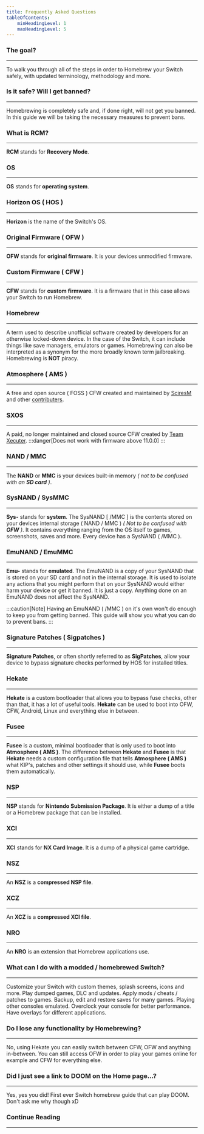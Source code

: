 ```yaml
---
title: Frequently Asked Questions
tableOfContents:
    minHeadingLevel: 1
    maxHeadingLevel: 5
---
```



### The goal?

---

To walk you through all of the steps in order to Homebrew your Switch safely, with updated terminology, methodology and more.

### Is it safe? Will I get banned?

---

Homebrewing is completely safe and, if done right, will not get you banned. In this guide we will be taking the necessary measures to prevent bans.

### What is RCM?

---

**RCM** stands for **Recovery Mode**.

### OS

---

**OS** stands for **operating system**.

### Horizon OS ( HOS )

---

**Horizon** is the name of the Switch's OS.

### Original Firmware ( OFW )

---

**OFW** stands for **original firmware**. It is your devices unmodified firmware.

### Custom Firmware ( CFW )

---

**CFW** stands for **custom firmware**. It is a firmware that in this case allows your Switch to run Homebrew.

### Homebrew

---

A term used to describe unofficial software created by developers for an otherwise locked-down device.
In the case of the Switch, it can include things like save managers, emulators or games.
Homebrewing can also be interpreted as a synonym for the more broadly known term jailbreaking.
Homebrewing is **NOT** piracy.

### Atmosphere ( AMS )

---

A free and open source ( FOSS ) CFW created and maintained by <u>[SciresM](https://github.com/SciresM)</u> and other <u>[contributers](https://github.com/Atmosphere-NX/Atmosphere/graphs/contributors)</u>.

### SXOS <Badge text="Deprecated" variant="danger" />

---

A paid, no longer maintained and closed source CFW created by <u>[Team Xecuter](https://en.wikipedia.org/wiki/Team_Xecuter)</u>.
:::danger[Does not work with firmware above 11.0.0]
:::

### NAND / MMC

---

The **NAND** or **MMC** is your devices built-in memory *( not to be confused with an **SD card** )*.

### SysNAND / SysMMC

---

**Sys-** stands for **system**.
The SysNAND [ /MMC ] is the contents stored on your devices internal storage ( NAND / MMC ) *( Not to be confused with **OFW** )*.
It contains everything ranging from the OS itself to games, screenshots, saves and more.
Every device has a SysNAND ( /MMC ).

### EmuNAND / EmuMMC

---

**Emu-** stands for **emulated**.
The EmuNAND is a copy of your SysNAND that is stored on your SD card and not in the internal storage.
It is used to isolate any actions that you might perform that on your SysNAND would either harm your device or get it banned.
It is just a copy. Anything done on an EmuNAND does not affect the SysNAND.

:::caution[Note]
Having an EmuNAND ( /MMC ) on it's own won't do enough to keep you from getting banned.
This guide will show you what you can do to prevent bans.
:::


### Signature Patches ( Sigpatches )

---

**Signature Patches**, or often shortly referred to as **SigPatches**, allow your device to bypass signature checks performed by HOS for installed titles.

### Hekate

---

**Hekate** is a custom bootloader that allows you to bypass fuse checks, other than that, it has a lot of useful tools.
**Hekate** can be used to boot into OFW, CFW, Android, Linux and everything else in between.

### Fusee

---

**Fusee** is a custom, minimal bootloader that is only used to boot into **Atmosphere ( AMS )**.
The difference between **Hekate** and **Fusee** is that **Hekate** needs a custom configuration file that tells **Atmosphere ( AMS )** what KIP's, patches and other settings it should use, while **Fusee** boots them automatically.

### NSP

---

**NSP** stands for **Nintendo Submission Package**.
It is either a dump of a title or a Homebrew package that can be installed.

### XCI

---

**XCI** stands for **NX Card Image**.
It is a dump of a physical game cartridge.

### NSZ

---

An **NSZ** is a **compressed NSP file**.

### XCZ

---

An **XCZ** is a **compressed XCI file**.

### NRO

---

An **NRO** is an extension that Homebrew applications use.

### What can I do with a modded / homebrewed Switch?

---

Customize your Switch with custom themes, splash screens, icons and more.
Play dumped games, DLC and updates.
Apply mods / cheats / patches to games.
Backup, edit and restore saves for many games.
Playing other consoles emulated.
Overclock your console for better performance.
Have overlays for different applications.

### Do I lose any functionality by Homebrewing?

---

No, using Hekate you can easily switch between CFW, OFW and anything in-between. You can still access OFW in order to play your games online for example and CFW for everything else.

### Did I just see a link to DOOM on the Home page...?

---

Yes, yes you did! First ever Switch homebrew guide that can play DOOM. Don't ask me why though xD

### Continue Reading

---